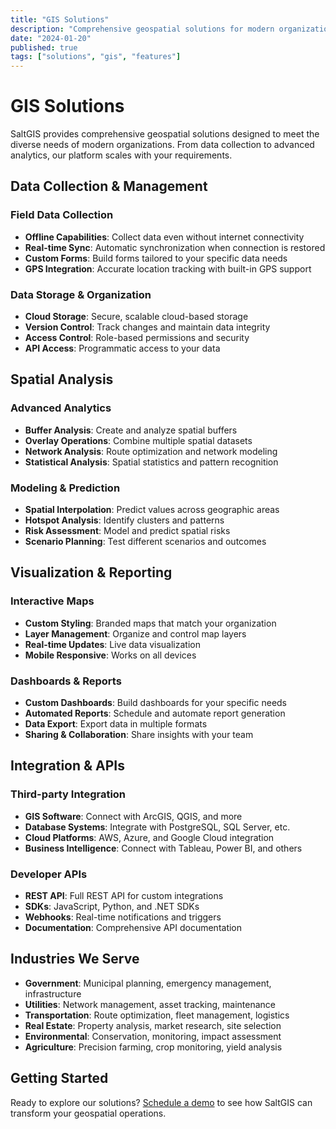 ```yaml
---
title: "GIS Solutions"
description: "Comprehensive geospatial solutions for modern organizations"
date: "2024-01-20"
published: true
tags: ["solutions", "gis", "features"]
---
```


# GIS Solutions

SaltGIS provides comprehensive geospatial solutions designed to meet the diverse needs of modern organizations. From data collection to advanced analytics, our platform scales with your requirements.

## Data Collection & Management

### Field Data Collection
- **Offline Capabilities**: Collect data even without internet connectivity
- **Real-time Sync**: Automatic synchronization when connection is restored
- **Custom Forms**: Build forms tailored to your specific data needs
- **GPS Integration**: Accurate location tracking with built-in GPS support

### Data Storage & Organization
- **Cloud Storage**: Secure, scalable cloud-based storage
- **Version Control**: Track changes and maintain data integrity
- **Access Control**: Role-based permissions and security
- **API Access**: Programmatic access to your data

## Spatial Analysis

### Advanced Analytics
- **Buffer Analysis**: Create and analyze spatial buffers
- **Overlay Operations**: Combine multiple spatial datasets
- **Network Analysis**: Route optimization and network modeling
- **Statistical Analysis**: Spatial statistics and pattern recognition

### Modeling & Prediction
- **Spatial Interpolation**: Predict values across geographic areas
- **Hotspot Analysis**: Identify clusters and patterns
- **Risk Assessment**: Model and predict spatial risks
- **Scenario Planning**: Test different scenarios and outcomes

## Visualization & Reporting

### Interactive Maps
- **Custom Styling**: Branded maps that match your organization
- **Layer Management**: Organize and control map layers
- **Real-time Updates**: Live data visualization
- **Mobile Responsive**: Works on all devices

### Dashboards & Reports
- **Custom Dashboards**: Build dashboards for your specific needs
- **Automated Reports**: Schedule and automate report generation
- **Data Export**: Export data in multiple formats
- **Sharing & Collaboration**: Share insights with your team

## Integration & APIs

### Third-party Integration
- **GIS Software**: Connect with ArcGIS, QGIS, and more
- **Database Systems**: Integrate with PostgreSQL, SQL Server, etc.
- **Cloud Platforms**: AWS, Azure, and Google Cloud integration
- **Business Intelligence**: Connect with Tableau, Power BI, and others

### Developer APIs
- **REST API**: Full REST API for custom integrations
- **SDKs**: JavaScript, Python, and .NET SDKs
- **Webhooks**: Real-time notifications and triggers
- **Documentation**: Comprehensive API documentation

## Industries We Serve

- **Government**: Municipal planning, emergency management, infrastructure
- **Utilities**: Network management, asset tracking, maintenance
- **Transportation**: Route optimization, fleet management, logistics
- **Real Estate**: Property analysis, market research, site selection
- **Environmental**: Conservation, monitoring, impact assessment
- **Agriculture**: Precision farming, crop monitoring, yield analysis

## Getting Started

Ready to explore our solutions? [Schedule a demo](/contact) to see how SaltGIS can transform your geospatial operations. 